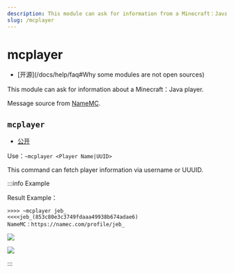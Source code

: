 ```yaml
---
description: This module can ask for information from a Minecraft：Java player
slug: /mcplayer
---
```


# mcplayer

-   [开源]\(/docs/help/faq#Why some modules are not open sources)

This module can ask for information about a Minecraft：Java player.

Message source from [NameMC](https://namerc.com/).

## `mcplayer`

-   [公开](permissions)

Use：`~mcplayer <Player Name|UUID>`

This command can fetch player information via username or UUUID.

:::info Example

Result Example：

```
>>>> ~mcplayer jeb_
<<<<jeb_(853c80e3c3749fdaaa49938b674adae6)
NameMC：https://namec.com/profile/jeb_
```

![](https://z1.ax1x.com/2023/11/18/piNAibq.png)

![](https://z1.ax1x.com/2023/11/18/piNAZPU.png)

:::
